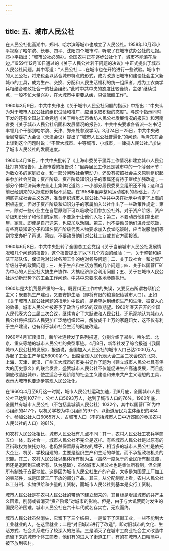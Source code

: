 ```yaml
---
---
---
```

title: 五、城市人民公社
---



在人民公社化高潮中，郑州、哈尔滨等城市也成立了人民公社。1958年10月邓小平视察了哈尔滨、长春、四平、沈阳四个城市时，听取了在城市试办公社的汇报。邓小平指出：“城市公社必须办。全国农村正在逐步公社化了，城市不能落在后边。”1959年12月10日通过的《关于人民公社若干问题的决议》中正式提出了城市人民公社问题。其中写道：“人民公社……在城市也在开始进行一些试验。城市中的人民公社，将来也会以适合城市特点的形式，成为改造旧城市和建设社会主义新城市的工具，成为生产、交换、分配和人民生活福利的统一组织者，成为工农商学兵相结合和政社合一的社会组织。”此时中共中央的态度比较谨慎，主张“继续试点，一般不忙大量兴办，在大城市中更要从缓，只做酝酿工作”。

1960年3月9日，中共中央作出《关于城市人民公社问题的指示》中指出：“中央认为对于城市人民公社的组织试验和推广，应当采取积极的态度”。与这个指示同时下发的还有全国总工会党组《关于哈尔滨市香坊人民公社发展情况的报告》和河南省委《关于城市人民公社巩固和发展情况的报告》，中共中央要求各省派一名书记率领几个干部到哈尔滨、天津、郑州处参观学习。3月24日－25日，中共中央政治局常委扩大会议（天津会议）提出了“城市人民公社普遍化”的问题，毛泽东在会上谈到这个问题时说：“不管大城市、中等城市、小城市，一律搞人民公社。”加快了城市人民公社的发展速度。

1960年4月18日，中共中央批转了《上海市委关于里弄工作情况和建立城市人民公社打算的报告》，上海市委的报告说：“里弄居民工作还是城市中的一个薄弱环节：为数众多的家庭妇女，和一部分闲散社会劳动力，还没有按照社会主义原则组织起来参加社会劳动；资产阶级、资产阶级知识分子的家属还有待于继续加强改造；一部分个体经济尚未完全走上集体化道路；一小部分居民委员会组织还不纯；这和当前已经到来的大跃进形势极不适应。在1958年里弄整风运动胜利的基础上，为了彻底完成社会主义改造，准备组织城市人民公社。”中共中央在批示中肯定了上海的积极态度，但对于资产阶级和知识分子的家属加入公社作出了一些政策性规定：第一，除对一些小业主在自愿原则下可以吸收他们参加公社外，对于资产阶级、资产阶级知识分子和他们的家属，不要急于让他们入社；第二，不要动员他们拿出房屋、家具。即使是自己送来，也应加以劝阻。第三，也不要动员他们进食堂吃饭，有些高级知识分子和知名资产阶级代表人物要求加入食堂吃饭时，应当说服他们等到食堂办好了再说。第四，不要动员他们对公社工业或其它方面投资。

1960年6月8日，中共中央批转了全国总工会党组《关于当前城市人民公社发展情况和几个问题的报告》，这个报告提出了以下几个方面的经验：一、关于整顿和纯洁干部队伍，保证党对公社各项工作的绝对领导问题；二、关于政社合一和对资产阶级分子的政策问题；三、关于生产和生活方面的几个问题；四、关于以国营厂矿为中心的人民公社大搞生产协作、大搞经济综合利用问题；五、关于在城市人民公社运动新形势下的工会工作问题。中共中央要求各地参照执行。

1960年是大饥荒最严重的一年。既要纠正工作中的失误，又要反击所谓右倾机会主义；既要抓生产建设，又要安排生活（即将有限的粮食配给城市人口）。正如《关于城市人民公社问题的指示》中说的，是希望达到组织生产和生活、振奋人心的效果。城市人民公社被寄予了政治与经济的双重期望。1960年春天召开的全国人民代表大会二届二次会议，继续肯定了大跃进和人民公社，还乐观地认为城市人民公社将把城市人民更加广泛地组织起来，解放成千上万的家庭妇女，这不仅有利于生产建设，也有利于城市社会生活的彻底改造。

1960年4月1日到8日，新华社连续发了系列报道，分别介绍了郑州、哈尔滨、北京、重庆等地的城市人民公社的典型事迹。4月8日，新华社发了综合报道《我国城市人民公社的发展》，报道说，全国加入人民公社的城市人口已达2000万人，办起了工业生产单位56000多个。出席全国人民代表大会二届二次会议的北京、上海、天津、武汉、广州五大城市的市委书记作了题为《建立城市人民公社具有伟大的历史意义》的联合发言，盛赞城市人民公社不仅能促进生产高速发展，而且能彻底改造旧城市，使之适合于现阶段的社会主义建设和未来共产主义理想的工具，表示大城市也要逐步实现人民公社化。

在1960年4月至8月这一时期，城市人民公社运动加速，到8月底，全国城市人民公社已达到1077个，公社人口5693万人，达到了城市人口的76%。1960年底，全国共有城市人民公社（不包括县城镇人民公社）1032个，其中以国营厂矿为中心组织的417个，以机关学校为中心组织的97个，以街道居民为主体组织的484个。参加公社人口6065万人，占城市人口（不包括城市人口中近郊区的参加农村人民公社的人口）的81%。

和农村人民公社相比，城市人民公社有几点不同：其一，农村人民公社工农兵学商五位一体，政社合一，城市人民公社不完全是这样。有些城市人民公社是以原有的区街政权为依托办的，也仍然保留原有政权的牌子，相当多的城市人民公社是依托大企业、机关、学校组建的，主要是组织生产和生活的单位，而不承担政权机关的职能。其二，农村人民公社以集体所有制为主（虽然一度急于向全民所有制过渡，但还是退回到三级所有、队为基础），虽然城市人民公社也是集体所有制，但全民所有制处于支配地位。这是因为城市人民公社生产的产品，大多是为国营工厂加工的零部件，或是国营工厂下放的部分产品。其三，从分配制度上看，农村人民公社以工分制、实物供给和少量的工资制，而城市人民公社则基本是实行工资制。

城市人民公社是在农村人民公社的带动下建立起来的，其目标是增加城市的共产主义因素，削弱或者消灭“资产阶级”对城市的影响。但是，由于与大饥荒同时发生的国民经济困难，城市人民公社在六十年代就名存实亡，无疾而终。

城市人民公社虽然消失，它留下了三个结果，一是留下了区街工业，一些不能到大工业就业的人，在这里就业；二是“对旧城市进行了改造”，即对旧城市的文化、生活方式、社会关系进行了较深入的扫荡。三是消灭了在城市工商业社会主义改造中遗留下来的城市个体工商者，他们有的进入了街道工厂，有的在城市人口精简中，被下放到农村。